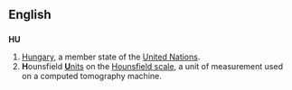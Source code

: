 {{see|Appendix:Variations of "hu"}}
==English==

==={{abbreviation}}===
'''HU'''

# [[Hungary]], a member state of the [[United Nations]].
# '''H'''ounsfield [[unit|'''U'''nits]] on the [[w:Hounsfield scale|Hounsfield scale]], a unit of measurement used on a computed tomography machine.